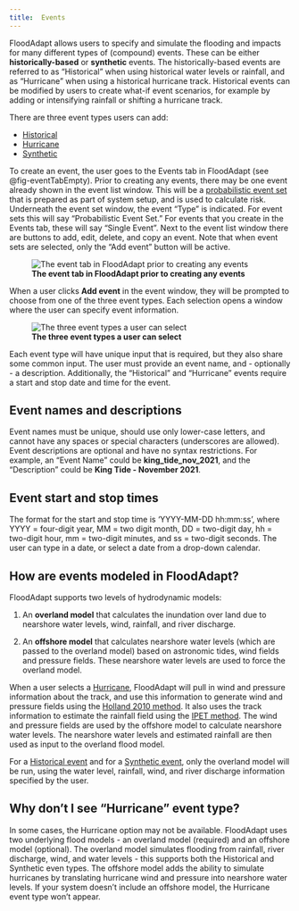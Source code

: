 ```yaml
---
title: 	Events
---
```



FloodAdapt allows users to specify and simulate the flooding and impacts for many different types of (compound) events. These can be either **historically-based** or **synthetic** events. The historically-based events are referred to as "Historical" when using historical water levels or rainfall, and as "Hurricane" when using a historical hurricane track. Historical events can be modified by users to create what-if event scenarios, for example by adding or intensifying rainfall or shifting a hurricane track.

There are three event types users can add:

* [Historical](historical.qmd)
* [Hurricane](hurricane.qmd)
* [Synthetic](synthetic_events.qmd)

 To create an event, the user goes to the Events tab in FloodAdapt (see @fig-eventTabEmpty). Prior to creating any events, there may be one event already shown in the event list window. This will be a [probabilistic event set](probabilistic_events.qmd) that is prepared as part of system setup, and is used to calculate risk. Underneath the event set window, the event "Type" is indicated. For event sets this will say "Probabilistic Event Set." For events that you create in the Events tab, these will say "Single Event". Next to the event list window there are buttons to add, edit, delete, and copy an event. Note that when event sets are selected, only the "Add event" button will be active.

  ![**The event tab in FloodAdapt prior to creating any events**](../../_static/images/events_tab_empty.png){#fig-eventTabEmpty}

 When a user clicks **Add event** in the event window, they will be prompted to choose from one of the three event types. Each selection opens a window where the user can specify event information.

 ![**The three event types a user can select**](../../_static/images/eventTypeSelector.png){#fig-eventSelector}

 Each event type will have unique input that is required, but they also share some common input. The user must provide an event name, and - optionally - a description. Additionally, the "Historical" and "Hurricane" events require a start and stop date and time for the event.

::: {.callout-note}
## Event names and descriptions
Event names must be unique, should use only lower-case letters, and cannot have any spaces or special characters (underscores are allowed). Event descriptions are optional and have no syntax restrictions. For example, an "Event Name" could be **king_tide_nov_2021**, and the "Description" could be **King Tide - November 2021**.
:::

::: {.callout-note}
## Event start and stop times
The format for the start and stop time is 'YYYY-MM-DD hh:mm:ss', where YYYY = four-digit year, MM = two digit month, DD = two-digit day, hh = two-digit hour, mm = two-digit minutes, and ss = two-digit seconds. The user can type in a date, or select a date from a drop-down calendar.
:::

## How are events modeled in FloodAdapt?
FloodAdapt supports two levels of hydrodynamic models:

(1) An **overland model** that calculates the inundation over land due to nearshore water levels, wind, rainfall, and river discharge. <!--The overland model can be forced with historical (gauged) or synthetic water levels. Altneratively, an offshore model can calculate the nearshore water levels for specified time periods.-->

(2) An **offshore model** that calculates nearshore water levels (which are passed to the overland model) based on astronomic tides, wind fields and pressure fields. These nearshore water levels are used to force the overland model.

When a user selects a [Hurricane](hurricane.qmd), FloodAdapt will pull in wind and pressure information about the track, and use this information to generate wind and pressure fields using the [Holland 2010 method](https://journals.ametsoc.org/view/journals/mwre/138/12/2010mwr3317.1.xml). It also uses the track information to estimate the rainfall field using the [IPET method](https://www.sciencedirect.com/science/article/abs/pii/S0022169419309904). The wind and pressure fields are used by the offshore model to calculate nearshore water levels. The nearshore water levels and estimated rainfall are then used as input to the overland flood model.

<!-- THIS IS NOT TRUE UNTIL WE FIX THE METEO IMPORT
For a [Historical event](historical.qmd), the user can choose between observed nearshore water levels or modeled nearshore water levels. When using observed nearshore water levels, only the overland model will be run. If the user selects 'modeled' water levels (for example, in cases where measured water levels are unavailable), the offshore model will first run using the wind and pressure data from the [NOAA Global Forecast System](https://www.ncei.noaa.gov/products/weather-climate-models/global-forecast) (GFS). The calculated nearshore water levels will then be input to the overland model to calculate the overland flooding.
-->

For a [Historical event](historical.qmd) and for a [Synthetic event](synthetic_events.qmd), only the overland model will be run, using the water level, rainfall, wind, and river discharge information specified by the user.

::: {.callout-note}
## Why don't I see "Hurricane" event type?
In some cases, the Hurricane option may not be available. FloodAdapt uses two underlying flood models - an overland model (required) and an offshore model (optional). The overland model simulates flooding from rainfall, river discharge, wind, and water levels - this supports both the Historical and Synthetic even types. The offshore model adds the ability to simulate hurricanes by translating hurricane wind and pressure into nearshore water levels. If your system doesn’t include an offshore model, the Hurricane event type won’t appear.
:::
